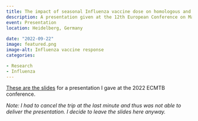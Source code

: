 ```yaml
---
title: The impact of seasonal Influenza vaccine dose on homologous and heterologous immunity
description: A presentation given at the 12th European Conference on Mathematical and Theoretical Biology.
event: Presentation
location: Heidelberg, Germany
  
date: "2022-09-22"
image: featured.png
image-alt: Influenza vaccine response
categories:

- Research
- Influenza
---
```


<a href="2022_09_ECMTB.html" target="_blank">These are the slides</a> for a presentation I gave at the 2022 ECMTB conference.

_Note: I had to cancel the trip at the last minute and thus was not able to deliver the presentation. I decide to leave the slides here anyway._